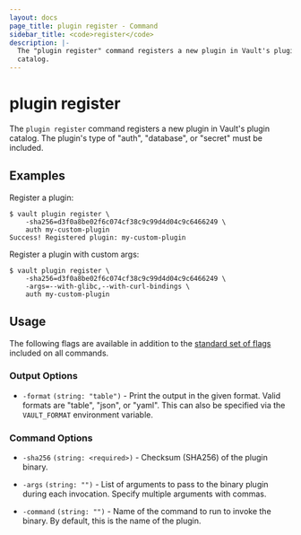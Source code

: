 ```yaml
---
layout: docs
page_title: plugin register - Command
sidebar_title: <code>register</code>
description: |-
  The "plugin register" command registers a new plugin in Vault's plugin
  catalog.
---
```


# plugin register

The `plugin register` command registers a new plugin in Vault's plugin catalog.
The plugin's type of "auth", "database", or "secret" must be included.

## Examples

Register a plugin:

```shell-session
$ vault plugin register \
    -sha256=d3f0a8be02f6c074cf38c9c99d4d04c9c6466249 \
    auth my-custom-plugin
Success! Registered plugin: my-custom-plugin
```

Register a plugin with custom args:

```shell-session
$ vault plugin register \
    -sha256=d3f0a8be02f6c074cf38c9c99d4d04c9c6466249 \
    -args=--with-glibc,--with-curl-bindings \
    auth my-custom-plugin
```

## Usage

The following flags are available in addition to the [standard set of
flags](/vault/docs/commands) included on all commands.

### Output Options

- `-format` `(string: "table")` - Print the output in the given format. Valid
  formats are "table", "json", or "yaml". This can also be specified via the
  `VAULT_FORMAT` environment variable.

### Command Options

- `-sha256` `(string: <required>)` - Checksum (SHA256) of the plugin binary.

- `-args` `(string: "")` - List of arguments to pass to the binary plugin during
  each invocation. Specify multiple arguments with commas.

- `-command` `(string: "")` - Name of the command to run to invoke the binary.
  By default, this is the name of the plugin.
